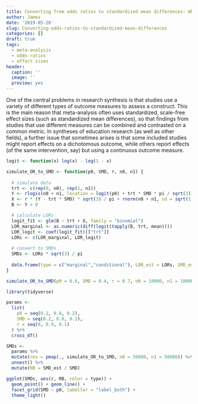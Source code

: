 ```yaml
---
title: Converting from odds ratios to standardized mean differences: What to do with logistic regression coefficients?
author: James
date: '2019-05-26'
slug: Converting-odds-ratios-to-standardized-mean-differences
categories: []
draft: true
tags:
  - meta-analysis
  - odds-ratios
  - effect sizes
header:
  caption: ''
  image: ''
  preview: yes
---
```


One of the central problems in research synthesis is that studies use a variety of different types of outcome measures to assess a construct. This is the main reason that meta-analysis often uses standardized, scale-free effect sizes (such as standardized mean differences), so that findings from studies that use different measures can be combined and contrasted on a common metric. In syntheses of education research (as well as other fields), a further issue that sometimes arises is that some included studies might report effects on a dichotomous outcome, while others report effects (of the same intervention, say) but using a continuous outcome measure. 

```r
logit <- function(x) log(x) - log(1 - x)

simulate_OR_to_SMD <- function(p0, SMD, r, n0, n1) {
  
  # simulate data
  trt <- c(rep(0, n0), rep(1, n1))
  Y <- rlogis(n0 + n1, location = logit(p0) + trt * SMD * pi / sqrt(3))
  X <- r * (Y - trt * SMD) * sqrt(3) / pi + rnorm(n0 + n1, sd = sqrt(1 - r^2))
  B <- Y > 0

  # calculate LORs
  logit_fit <- glm(B ~ trt + X, family = "binomial")
  LOR_marginal <- as.numeric(diff(logit(tapply(B, trt, mean))))
  LOR_logit <- coef(logit_fit)[["trt"]]
  LORs <- c(LOR_marginal, LOR_logit)
  
  # convert to SMDs
  SMDs <- LORs * sqrt(3) / pi
  
  data.frame(type = c("marginal","conditional"), LOR_est = LORs, SMD_est = SMDs)
} 

simulate_OR_to_SMD(p0 = 0.6, SMD = 0.4, r = 0.7, n0 = 10000, n1 = 10000)

```

```r
library(tidyverse)

params <- 
  list(
    p0 = seq(0.2, 0.8, 0.2),
    SMD = seq(0.2, 0.8, 0.2),
    r = seq(0, 0.9, 0.1)
  ) %>%
  cross_df()

SMDs <- 
  params %>%
  mutate(res = pmap(., simulate_OR_to_SMD, n0 = 50000, n1 = 50000)) %>%
  unnest() %>%
  mutate(RB = SMD_est / SMD)

ggplot(SMDs, aes(r, RB, color = type)) + 
  geom_point() + geom_line() + 
  facet_grid(SMD ~ p0, labeller = "label_both") + 
  theme_light()
```

